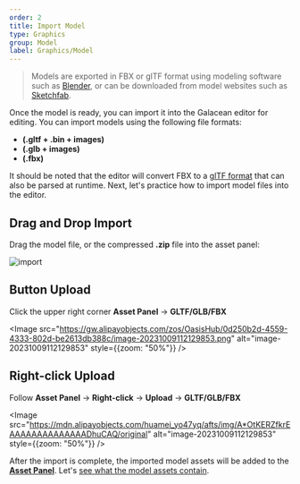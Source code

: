 ```yaml
---
order: 2
title: Import Model
type: Graphics
group: Model
label: Graphics/Model
---
```


> Models are exported in FBX or glTF format using modeling software such as [Blender](https://docs.blender.org/manual/en/2.80/addons/io_scene_gltf2.html), or can be downloaded from model websites such as [Sketchfab](https://sketchfab.com/).

Once the model is ready, you can import it into the Galacean editor for editing. You can import models using the following file formats:

- **(.gltf + .bin + images)**
- **(.glb + images)**
- **(.fbx)**

It should be noted that the editor will convert FBX to a [glTF format](/en/docs/graphics/model/glTF/) that can also be parsed at runtime. Next, let's practice how to import model files into the editor.

## Drag and Drop Import

Drag the model file, or the compressed **.zip** file into the asset panel:

<Image src="https://gw.alipayobjects.com/zos/OasisHub/d34e7e5f-495f-4777-80e5-860ac7772681/import.gif" alt="import" />

## Button Upload

Click the upper right corner **Asset Panel** -> **GLTF/GLB/FBX**

<Image src="https://gw.alipayobjects.com/zos/OasisHub/0d250b2d-4559-4333-802d-be2613db388c/image-20231009112129853.png" alt="image-20231009112129853" style={{zoom: "50%"}} />

## Right-click Upload

Follow **Asset Panel** -> **Right-click** -> **Upload** -> **GLTF/GLB/FBX**

<Image src="https://mdn.alipayobjects.com/huamei_yo47yq/afts/img/A*OtKERZfkrEAAAAAAAAAAAAAADhuCAQ/original" alt="image-20231009112129853" style={{zoom: "50%"}} />

After the import is complete, the imported model assets will be added to the **[Asset Panel](/en/docs/assets/interface)**. Let's [see what the model assets contain](/en/docs/graphics/model/assets/).
